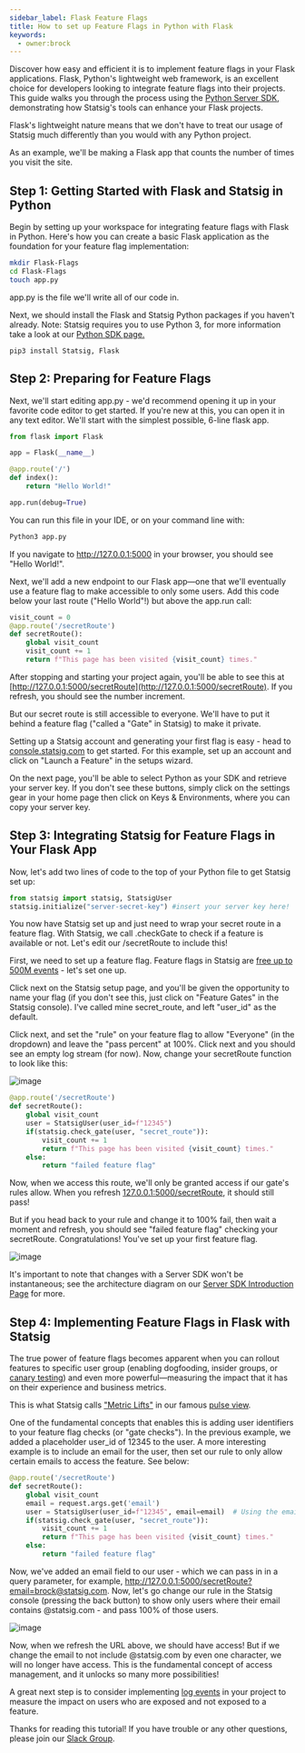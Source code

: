 ```yaml
---
sidebar_label: Flask Feature Flags
title: How to set up Feature Flags in Python with Flask
keywords:
  - owner:brock
---
```


Discover how easy and efficient it is to implement feature flags in your Flask applications. Flask, Python's lightweight web framework, is an excellent choice for developers looking to integrate feature flags into their projects. This guide walks you through the process using the [Python Server SDK](/server/pythonSDK), demonstrating how Statsig's tools can enhance your Flask projects.

Flask's lightweight nature means that we don't have to treat our usage of Statsig much differently than you would with any Python project.

As an example, we'll be making a Flask app that counts the number of times you visit the site.

## Step 1: Getting Started with Flask and Statsig in Python

Begin by setting up your workspace for integrating feature flags with Flask in Python. Here's how you can create a basic Flask application as the foundation for your feature flag implementation:

```zsh
mkdir Flask-Flags
cd Flask-Flags
touch app.py
```

app.py is the file we'll write all of our code in.

Next, we should install the Flask and Statsig Python packages if you haven't already. Note: Statsig requires you to use Python 3, for more information take a look at our [Python SDK page.](/server/pythonSDK)

```
pip3 install Statsig, Flask
```

## Step 2: Preparing for Feature Flags
Next, we'll start editing app.py - we'd recommend opening it up in your favorite code editor to get started. If you're new at this, you can open it in any text editor. We'll start with the simplest possible, 6-line flask app. 

```Python 
from flask import Flask

app = Flask(__name__)

@app.route('/')
def index():
    return "Hello World!"

app.run(debug=True)
```

You can run this file in your IDE, or on your command line with:

```zsh
Python3 app.py
```

If you navigate to http://127.0.0.1:5000 in your browser, you should see "Hello World!".

Next, we'll add a new endpoint to our Flask app—one that we'll eventually use a feature flag to make accessible to only some users. Add this code below your last route ("Hello World"!) but above the app.run call:

```Python
visit_count = 0
@app.route('/secretRoute')
def secretRoute():
    global visit_count
    visit_count += 1
    return f"This page has been visited {visit_count} times."
```

After stopping and starting your project again, you'll be able to see this at [http://127.0.0.1:5000/secretRoute](http://127.0.0.1:5000/secretRoute). If you refresh, you should see the number increment. 

But our secret route is still accessible to everyone. We'll have to put it behind a feature flag ("called a "Gate" in Statsig) to make it private.

Setting up a Statsig account and generating your first flag is easy - head to [console.statsig.com](https://console.statsig.com/) to get started. For this example, set up an account and click on "Launch a Feature" in the setups wizard.

On the next page, you'll be able to select Python as your SDK and retrieve your server key. If you don't see these buttons, simply click on the settings gear in your home page then click on Keys & Environments, where you can copy your server key.

## Step 3: Integrating Statsig for Feature Flags in Your Flask App

Now, let's add two lines of code to the top of your Python file to get Statsig set up:

```Python
from statsig import statsig, StatsigUser
statsig.initialize("server-secret-key") #insert your server key here!
```

You now have Statsig set up and just need to wrap your secret route in a feature flag. With Statsig, we call .checkGate to check if a feature is available or not. Let's edit our /secretRoute to include this!

First, we need to set up a feature flag. Feature flags in Statsig are [free up to 500M events](https://www.statsig.com/blog/introducing-free-feature-flags) - let's set one up.

Click next on the Statsig setup page, and you'll be given the opportunity to name your flag (if you don't see this, just click on "Feature Gates" in the Statsig console). I've called mine secret_route, and left "user_id" as the default.

Click next, and set the "rule" on your feature flag to allow "Everyone" (in the dropdown) and leave the "pass percent" at 100%. Click next and you should see an empty log stream (for now). Now, change your secretRoute function to look like this:

![image](/img/everyone_gate.png)

```Python 
@app.route('/secretRoute')
def secretRoute():
    global visit_count
    user = StatsigUser(user_id=f"12345")
    if(statsig.check_gate(user, "secret_route")):
        visit_count += 1
        return f"This page has been visited {visit_count} times."
    else:
        return "failed feature flag"
```

Now, when we access this route, we'll only be granted access if our gate's rules allow. When you refresh [127.0.0.1:5000/secretRoute](http://127.0.0.1:5000/secretRoute), it should still pass!

But if you head back to your rule and change it to 100% fail, then wait a moment and refresh, you should see "failed feature flag" checking your secretRoute. Congratulations! You've set up your first feature flag.

![image](/img/everyone0_gate.png)

It's important to note that changes with a Server SDK won't be instantaneous; see the architecture diagram on our [Server SDK Introduction Page](/server/introduction) for more.

## Step 4: Implementing Feature Flags in Flask with Statsig

The true power of feature flags becomes apparent when you can rollout features to specific user group (enabling dogfooding, insider groups, or [canary testing](https://www.statsig.com/glossary/canary-testing)) and even more powerful—measuring the impact that it has on their experience and business metrics.

This is what Statsig calls ["Metric Lifts"](/feature-flags/view-exposures) in our famous [pulse view](/pulse/read-pulse).

One of the fundamental concepts that enables this is adding user identifiers to your feature flag checks (or "gate checks"). In the previous example, we added a placeholder user_id of 12345 to the user. A more interesting example is to include an email for the user, then set our rule to only allow certain emails to access the feature. See below:

```Python
@app.route('/secretRoute')
def secretRoute():
    global visit_count
    email = request.args.get('email')
    user = StatsigUser(user_id=f"12345", email=email)  # Using the email as user_id
    if(statsig.check_gate(user, "secret_route")):
        visit_count += 1
        return f"This page has been visited {visit_count} times."
    else:
        return "failed feature flag"
```

Now, we've added an email field to our user - which we can pass in in a query parameter, for example, http://127.0.0.1:5000/secretRoute?email=brock@statsig.com. Now, let's go change our rule in the Statsig console (pressing the back button) to show only users where their email contains @statsig.com - and pass 100% of those users.

![image](/img/statsigemail_gate.png)

Now, when we refresh the URL above, we should have access! But if we change the email to not include @statsig.com by even one character, we will no longer have access. This is the fundamental concept of access management, and it unlocks so many more possibilities!

A great next step is to consider implementing [log events](/guides/logging-events) in your project to measure the impact on users who are exposed and not exposed to a feature. 

Thanks for reading this tutorial! If you have trouble or any other questions, please join our [Slack Group](https://statsig.com/slack).
